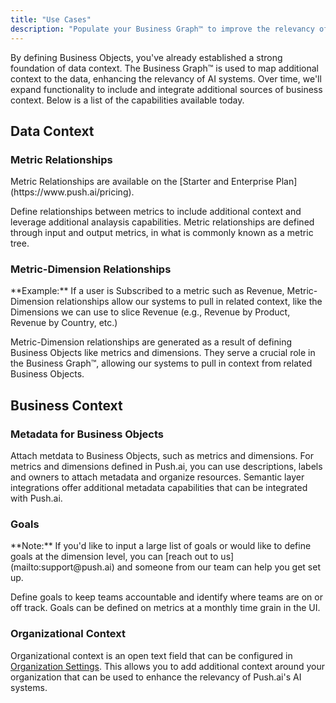 ```yaml
---
title: "Use Cases"
description: "Populate your Business Graph™ to improve the relevancy of Push.ai's AI systems."
---
```


By defining Business Objects, you've already established a strong foundation of data context. The Business Graph™ is used to map additional context to the data, enhancing the relevancy of AI systems. Over time, we'll expand functionality to include and integrate additional sources of business context. Below is a list of the capabilities available today.

## Data Context

### Metric Relationships

<Check>
  Metric Relationships are available on the [Starter and Enterprise
  Plan](https://www.push.ai/pricing).
</Check>

Define relationships between metrics to include additional context and leverage additional analaysis capabilities. Metric relationships are defined through input and output metrics, in what is commonly known as a metric tree.

### Metric-Dimension Relationships

<Note>
  **Example:** If a user is Subscribed to a metric such as Revenue,
  Metric-Dimension relationships allow our systems to pull in related context,
  like the Dimensions we can use to slice Revenue (e.g., Revenue by Product,
  Revenue by Country, etc.)
</Note>

Metric-Dimension relationships are generated as a result of defining Business Objects like metrics and dimensions. They serve a crucial role in the Business Graph™, allowing our systems to pull in context from related Business Objects.

## Business Context

### Metadata for Business Objects

Attach metdata to Business Objects, such as metrics and dimensions. For metrics and dimensions defined in Push.ai, you can use descriptions, labels and owners to attach metadata and organize resources. Semantic layer integrations offer additional metadata capabilities that can be integrated with Push.ai.

### Goals

<Note>
  **Note:** If you'd like to input a large list of goals or would like to define
  goals at the dimension level, you can [reach out to
  us](mailto:support@push.ai) and someone from our team can help you get set up.
</Note>

Define goals to keep teams accountable and identify where teams are on or off track. Goals can be defined on metrics at a monthly time grain in the UI.

### Organizational Context

Organizational context is an open text field that can be configured in [Organization Settings](https://app.push.ai/settings). This allows you to add additional context around your organization that can be used to enhance the relevancy of Push.ai's AI systems.
